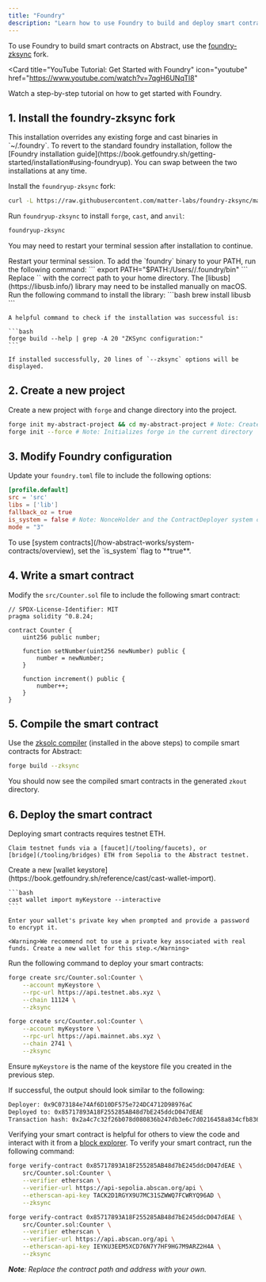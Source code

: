 ```yaml
---
title: "Foundry"
description: "Learn how to use Foundry to build and deploy smart contracts on Abstract."
---
```


To use Foundry to build smart contracts on Abstract, use the [foundry-zksync](https://github.com/matter-labs/foundry-zksync) fork.

<Card
  title="YouTube Tutorial: Get Started with Foundry"
  icon="youtube"
  href="https://www.youtube.com/watch?v=7qgH6UNqTl8"
>
  Watch a step-by-step tutorial on how to get started with Foundry.
</Card>

## 1. Install the foundry-zksync fork

<Note>
  This installation overrides any existing forge and cast binaries in
  `~/.foundry`. To revert to the standard foundry installation, follow the
  [Foundry installation
  guide](https://book.getfoundry.sh/getting-started/installation#using-foundryup).
  You can swap between the two installations at any time.
</Note>

<Steps>
  <Step title="Install foundry-zksync">

Install the `foundryup-zksync` fork:

```bash
curl -L https://raw.githubusercontent.com/matter-labs/foundry-zksync/main/install-foundry-zksync | bash
```

Run `foundryup-zksync` to install `forge`, `cast`, and `anvil`:

```bash
foundryup-zksync
```

You may need to restart your terminal session after installation to continue.

  <Accordion title="Common installation issues" icon="circle-exclamation">
    <AccordionGroup>
        <Accordion title="foundryup-zksync: command not found">
          Restart your terminal session.
        </Accordion>
        <Accordion title="Could not detect shell">
        To add the `foundry` binary to your PATH, run the following command:
        ```
        export PATH="$PATH:/Users/<your-username-here>/.foundry/bin"
        ```
        Replace `<your-username-here>` with the correct path to your home directory.
        </Accordion>
        <Accordion title="Library not loaded: libusb" >
        The [libusb](https://libusb.info/) library may need to be installed manually on macOS.
        Run the following command to install the library:
        ```bash
        brew install libusb
        ```
        </Accordion>
    </AccordionGroup>
  </Accordion>
  </Step>

  <Step title="Verify installation">

    A helpful command to check if the installation was successful is:

    ```bash
    forge build --help | grep -A 20 "ZKSync configuration:"
    ```

    If installed successfully, 20 lines of `--zksync` options will be displayed.

  </Step>
</Steps>

## 2. Create a new project

Create a new project with `forge` and change directory into the project.

```bash
forge init my-abstract-project && cd my-abstract-project # Note: Creates a new directory and navigates to it
forge init --force # Note: Initializes forge in the current directory
```

## 3. Modify Foundry configuration

Update your `foundry.toml` file to include the following options:

```toml
[profile.default]
src = 'src'
libs = ['lib']
fallback_oz = true
is_system = false # Note: NonceHolder and the ContractDeployer system contracts can only be called with a special is_system flag as true
mode = "3"
```

<Note>
To use [system contracts](/how-abstract-works/system-contracts/overview),
set the `is_system` flag to **true**.

</Note>

## 4. Write a smart contract

Modify the `src/Counter.sol` file to include the following smart contract:

```solidity
// SPDX-License-Identifier: MIT
pragma solidity ^0.8.24;

contract Counter {
    uint256 public number;

    function setNumber(uint256 newNumber) public {
        number = newNumber;
    }

    function increment() public {
        number++;
    }
}
```

## 5. Compile the smart contract

Use the [zksolc compiler](https://docs.zksync.io/zk-stack/components/compiler/toolchain/solidity)
(installed in the above steps) to compile smart contracts for Abstract:

```bash
forge build --zksync
```

You should now see the compiled smart contracts in the generated `zkout` directory.

## 6. Deploy the smart contract

<Steps>
  <Step title="Get testnet funds" icon="wallet">
    Deploying smart contracts requires testnet ETH.

    Claim testnet funds via a [faucet](/tooling/faucets), or
    [bridge](/tooling/bridges) ETH from Sepolia to the Abstract testnet.

  </Step>

  <Step title="Add your private key" icon="key">
    Create a new [wallet keystore](https://book.getfoundry.sh/reference/cast/cast-wallet-import).

    ```bash
    cast wallet import myKeystore --interactive
    ```

    Enter your wallet's private key when prompted and provide a password to encrypt it.

    <Warning>We recommend not to use a private key associated with real funds. Create a new wallet for this step.</Warning>

  </Step>

  <Step title="Deploy your smart contract" icon="rocket">

Run the following command to deploy your smart contracts:

<CodeGroup>

```bash Testnet
forge create src/Counter.sol:Counter \
    --account myKeystore \
    --rpc-url https://api.testnet.abs.xyz \
    --chain 11124 \
    --zksync
```

```bash Mainnet
forge create src/Counter.sol:Counter \
    --account myKeystore \
    --rpc-url https://api.mainnet.abs.xyz \
    --chain 2741 \
    --zksync
```

</CodeGroup>

Ensure `myKeystore` is the name of the keystore file you created in the previous step.

If successful, the output should look similar to the following:

```bash {2}
Deployer: 0x9C073184e74Af6D10DF575e724DC4712D98976aC
Deployed to: 0x85717893A18F255285AB48d7bE245ddcD047dEAE
Transaction hash: 0x2a4c7c32f26b078d080836b247db3e6c7d0216458a834cfb8362a2ac84e68d9f
```

  </Step>
  <Step title="Verify your smart contract on the block explorer" icon="check">

Verifying your smart contract is helpful for others to view the code and
interact with it from a [block explorer](/tooling/block-explorers).
To verify your smart contract, run the following command:

<CodeGroup>

```bash Testnet
forge verify-contract 0x85717893A18F255285AB48d7bE245ddcD047dEAE \
    src/Counter.sol:Counter \
    --verifier etherscan \
    --verifier-url https://api-sepolia.abscan.org/api \
    --etherscan-api-key TACK2D1RGYX9U7MC31SZWWQ7FCWRYQ96AD \
    --zksync
```

```bash Mainnet
forge verify-contract 0x85717893A18F255285AB48d7bE245ddcD047dEAE \
    src/Counter.sol:Counter \
    --verifier etherscan \
    --verifier-url https://api.abscan.org/api \
    --etherscan-api-key IEYKU3EEM5XCD76N7Y7HF9HG7M9ARZ2H4A \
    --zksync
```

</CodeGroup>

_**Note**: Replace the contract path and address with your own._

  </Step>
</Steps>
